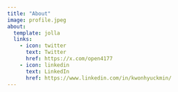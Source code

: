 ```yaml
---
title: "About"
image: profile.jpeg
about:
  template: jolla
  links:
    - icon: twitter
      text: Twitter
      href: https://x.com/open4177
    - icon: linkedin
      text: LinkedIn
      href: https://www.linkedin.com/in/kwonhyuckmin/
---
```

